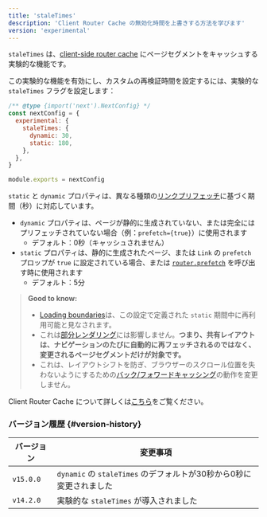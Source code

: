 ```yaml
---
title: 'staleTimes'
description: 'Client Router Cache の無効化時間を上書きする方法を学びます'
version: 'experimental'
---
```


`staleTimes` は、[client-side router cache](/docs/app/building-your-application/caching#client-side-router-cache) にページセグメントをキャッシュする実験的な機能です。

この実験的な機能を有効にし、カスタムの再検証時間を設定するには、実験的な `staleTimes` フラグを設定します：

```js title="next.config.js"
/** @type {import('next').NextConfig} */
const nextConfig = {
  experimental: {
    staleTimes: {
      dynamic: 30,
      static: 180,
    },
  },
}

module.exports = nextConfig
```

`static` と `dynamic` プロパティは、異なる種類の[リンクプリフェッチ](/docs/app/api-reference/components/link#prefetch)に基づく期間（秒）に対応しています。

- `dynamic` プロパティは、ページが静的に生成されていない、または完全にはプリフェッチされていない場合（例：`prefetch={true}`）に使用されます
  - デフォルト：0秒（キャッシュされません）
- `static` プロパティは、静的に生成されたページ、または `Link` の `prefetch` プロップが `true` に設定されている場合、または [`router.prefetch`](/docs/app/building-your-application/caching#routerprefetch) を呼び出す時に使用されます
  - デフォルト：5分

> **Good to know:**
>
> - [Loading boundaries](/docs/app/api-reference/file-conventions/loading)は、この設定で定義された `static` 期間中に再利用可能と見なされます。
> - これは[部分レンダリング](/docs/app/building-your-application/routing/linking-and-navigating#4-partial-rendering)には影響しません。**つまり、共有レイアウトは、ナビゲーションのたびに自動的に再フェッチされるのではなく、変更されるページセグメントだけが対象です。**
> - これは、レイアウトシフトを防ぎ、ブラウザーのスクロール位置を失わないようにするための[バック/フォワードキャッシング](/docs/app/building-your-application/caching#client-side-router-cache)の動作を変更しません。

Client Router Cache について詳しくは[こちら](/docs/app/building-your-application/caching#client-side-router-cache)をご覧ください。

### バージョン履歴 {#version-history}

| バージョン | 変更事項                                                            |
| ---------- | ------------------------------------------------------------------- |
| `v15.0.0`  | `dynamic` の `staleTimes` のデフォルトが30秒から0秒に変更されました |
| `v14.2.0`  | 実験的な `staleTimes` が導入されました                              |

